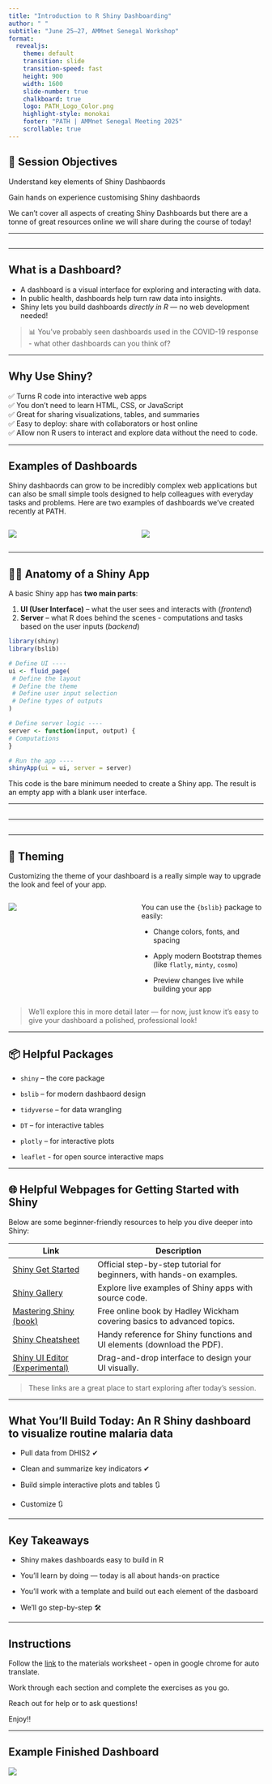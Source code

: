 ```yaml
---
title: "Introduction to R Shiny Dashboarding"
author: " "
subtitle: "June 25–27, AMMnet Senegal Workshop"
format:
  revealjs:
    theme: default
    transition: slide
    transition-speed: fast
    height: 900
    width: 1600
    slide-number: true
    chalkboard: true
    logo: PATH_Logo_Color.png
    highlight-style: monokai
    footer: "PATH | AMMnet Senegal Meeting 2025"
    scrollable: true
---
```


## 🎯 Session Objectives

::: {.fragment .fade-in}
Understand key elements of Shiny Dashbaords
:::

::: {.fragment .fade-in}
Gain hands on experience customising Shiny dashbaords
:::

::: {.fragment .fade-in}
We can't cover all aspects of creating Shiny Dashboards but there are a tonne of great resources online we will share during the course of today!
:::

------------------------------------------------------------------------

##  {background-iframe="https://www.mentimeter.com/app/presentation/alvet43tya1npg7u1fuuh7w9vr1ctuuc/embed" background-interactive="true"}

------------------------------------------------------------------------

## What is a Dashboard?

::: incremental
-   A dashboard is a visual interface for exploring and interacting with data.
-   In public health, dashboards help turn raw data into insights.
-   Shiny lets you build dashboards *directly in R* --- no web development needed!
:::

::: {.fragment .fade-in}
> 📊 You've probably seen dashboards used in the COVID-19 response - what other dashboards can you think of?
:::

------------------------------------------------------------------------

## Why Use Shiny?

✅ Turns R code into interactive web apps\
✅ You don't need to learn HTML, CSS, or JavaScript\
✅ Great for sharing visualizations, tables, and summaries\
✅ Easy to deploy: share with collaborators or host online\
✅ Allow non R users to interact and explore data without the need to code.

------------------------------------------------------------------------

## Examples of Dashboards

Shiny dashbaords can grow to be incredibly complex web applications but can also be small simple tools designed to help colleagues with everyday tasks and problems. Here are two examples of dashboards we've created recently at PATH.

::::: columns
::: {.column width="50%"}
![](images/budget-dashboard.png)
:::

::: {.column width="50%"}
![](images/step-size.png)
:::
:::::

------------------------------------------------------------------------

## 🦵💪 Anatomy of a Shiny App

A basic Shiny app has **two main parts**:

1.  **UI (User Interface)** -- what the user sees and interacts with (*frontend*)
2.  **Server** -- what R does behind the scenes - computations and tasks based on the user inputs (*backend*)

``` r
library(shiny)
library(bslib)

# Define UI ----
ui <- fluid_page(
 # Define the layout
 # Define the theme 
 # Define user input selection
 # Define types of outputs
)

# Define server logic ----
server <- function(input, output) {
# Computations 
}

# Run the app ----
shinyApp(ui = ui, server = server)
```

This code is the bare minimum needed to create a Shiny app. The result is an empty app with a blank user interface.

------------------------------------------------------------------------

##  {background-iframe="https://shiny.posit.co/r/layouts/" background-interactive="True"}

------------------------------------------------------------------------

##  {background-iframe="https://shiny.posit.co/r/components/" background-interactive="True"}

------------------------------------------------------------------------

## 🎨 Theming

Customizing the theme of your dashboard is a really simple way to upgrade the look and feel of your app.

::::: columns
::: {.column width="50%"}
![](images/theming.png)
:::

::: {.column width="50%"}
You can use the `{bslib}` package to easily:

-   Change colors, fonts, and spacing

-   Apply modern Bootstrap themes (like `flatly`, `minty`, `cosmo`)

-   Preview changes live while building your app
:::
:::::

::: {.fragment .fade-in}
> We'll explore this in more detail later --- for now, just know it's easy to give your dashboard a polished, professional look!
:::

------------------------------------------------------------------------

## 📦 Helpful Packages

-   `shiny` -- the core package

-   `bslib` -- for modern dashbaord design

-   `tidyverse` -- for data wrangling

-   `DT` -- for interactive tables

-   `plotly` -- for interactive plots

-   `leaflet` - for open source interactive maps

------------------------------------------------------------------------

## 🌐 Helpful Webpages for Getting Started with Shiny

Below are some beginner-friendly resources to help you dive deeper into Shiny:

| Link | Description |
|------------------------|------------------------------------------------|
| [Shiny Get Started](https://shiny.posit.co/r/getstarted/) | Official step-by-step tutorial for beginners, with hands-on examples. |
| [Shiny Gallery](https://shiny.posit.co/r/gallery/) | Explore live examples of Shiny apps with source code. |
| [Mastering Shiny (book)](https://mastering-shiny.org/) | Free online book by Hadley Wickham covering basics to advanced topics. |
| [Shiny Cheatsheet](https://posit.co/resources/cheatsheets/) | Handy reference for Shiny functions and UI elements (download the PDF). |
| [Shiny UI Editor (Experimental)](https://shiny.posit.co/r/editor/) | Drag-and-drop interface to design your UI visually. |

::: {.fragment .fade-in}
> These links are a great place to start exploring after today’s session.
:::

------------------------------------------------------------------------

## What You'll Build Today: An R Shiny dashboard to visualize routine malaria data

-   Pull data from DHIS2 ✔

-   Clean and summarize key indicators ✔

-   Build simple interactive plots and tables 🔃

-   Customize 🔃

------------------------------------------------------------------------

## Key Takeaways

::: incremental
-   Shiny makes dashboards easy to build in R

-   You'll learn by doing --- today is all about hands-on practice

-   You'll work with a template and build out each element of the dasboard

-   We'll go step-by-step 🛠️
:::

------------------------------------------------------------------------

## Instructions

Follow the [link](dashboard-workshop-materials.qmd) to the materials worksheet - open in google chrome for auto translate.

Work through each section and complete the exercises as you go.

Reach out for help or to ask questions!

Enjoy!!

------------------------------------------------------------------------

## Example Finished Dashboard

![](images/dashboard-example-final.PNG)

